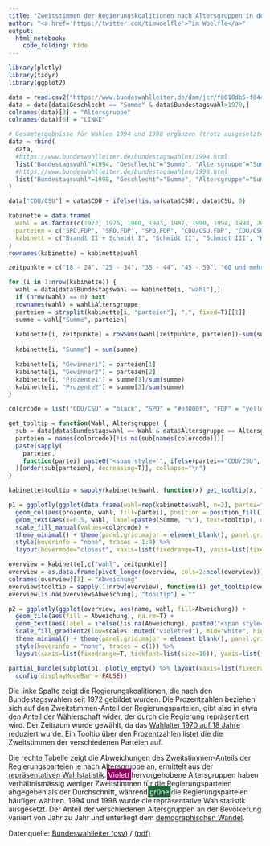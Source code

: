 ```yaml
---
title: "Zweitstimmen der Regierungskoalitionen nach Altersgruppen in den Bundestagswahlen 1972-2017"
author: "<a href='https://twitter.com/timwoelfle'>Tim Woelfle</a>"
output:
  html_notebook:
    code_folding: hide
---
```


```r
library(plotly)
library(tidyr)
library(ggplot2)

data = read.csv2("https://www.bundeswahlleiter.de/dam/jcr/f0610db5-f84c-430e-96e1-19be7f599e60/btw17_rws_zwst-1953.csv", skip = 10)
data = data[data$Geschlecht == "Summe" & data$Bundestagswahl>1970,]
colnames(data)[3] = "Altersgruppe"
colnames(data)[6] = "LINKE"

# Gesamtergebnisse für Wahlen 1994 und 1998 ergänzen (trotz ausgesetzter repräsentativer Wahlstatistik)´
data = rbind(
  data,
  #https://www.bundeswahlleiter.de/bundestagswahlen/1994.html
  list("Bundestagswahl"=1994, "Geschlecht"="Summe", "Altersgruppe"="Summe", "CDU"=34.2, "SPD"=36.4, "LINKE"=4.4, "GRÜNE"=7.3, "CSU"=7.3, "FDP"=6.9, "AfD"=NA, "Sonstige"=3.6),
  #https://www.bundeswahlleiter.de/bundestagswahlen/1998.html
  list("Bundestagswahl"=1998, "Geschlecht"="Summe", "Altersgruppe"="Summe", "CDU"=28.4, "SPD"=40.9, "LINKE"=5.1, "GRÜNE"=6.7, "CSU"=6.7, "FDP"=6.2, "AfD"=NA, "Sonstige"=5.9)
)

data["CDU/CSU"] = data$CDU + ifelse(!is.na(data$CSU), data$CSU, 0)

kabinette = data.frame(
  wahl = as.factor(c(1972, 1976, 1980, 1983, 1987, 1990, 1994, 1998, 2002, 2005, 2009, 2013, 2017)),
  parteien = c("SPD,FDP", "SPD,FDP", "SPD,FDP", "CDU/CSU,FDP", "CDU/CSU,FDP", "CDU/CSU,FDP", "CDU/CSU,FDP", "SPD,GRÜNE", "SPD,GRÜNE", "CDU/CSU,SPD", "CDU/CSU,FDP", "CDU/CSU,SPD", "CDU/CSU,SPD"),
  kabinett = c("Brandt II + Schmidt I", "Schmidt II", "Schmidt III", "Kohl II", "Kohl III", "Kohl IV", "Kohl V", "Schröder I", "Schröder II", "Merkel I", "Merkel II", "Merkel III", "Merkel IV")
)
rownames(kabinette) = kabinette$wahl

zeitpunkte = c("18 - 24", "25 - 34", "35 - 44", "45 - 59", "60 und mehr")

for (i in 1:nrow(kabinette)) {
  wahl = data[data$Bundestagswahl == kabinette[i, "wahl"],]
  if (nrow(wahl) == 0) next
  rownames(wahl) = wahl$Altersgruppe
  parteien = strsplit(kabinette[i, "parteien"], ",", fixed=T)[[1]]
  summe = wahl["Summe", parteien]
  
  kabinette[i, zeitpunkte] = rowSums(wahl[zeitpunkte, parteien])-sum(summe)
  
  kabinette[i, "Summe"] = sum(summe)
  
  kabinette[i, "Gewinner1"] = parteien[1]
  kabinette[i, "Gewinner2"] = parteien[2]
  kabinette[i, "Prozente1"] = summe[1]/sum(summe)
  kabinette[i, "Prozente2"] = summe[2]/sum(summe)
}

colorcode = list("CDU/CSU" = "black", "SPD" = "#e3000f", "FDP" = "yellow", "GRÜNE" = "#46962b", "LINKE" = "#be3075", "AfD" = "#009ee0", "Sonstige" = "#ffffff")

get_tooltip = function(Wahl, Altersgruppe) {
  sub = data[data$Bundestagswahl == Wahl & data$Altersgruppe == Altersgruppe,]
  parteien = names(colorcode)[!is.na(sub[names(colorcode)])]
  paste(sapply(
    parteien,
    function(partei) paste0("<span style='", ifelse(partei=="CDU/CSU", "text-shadow: 0px 0px 3px #ffffff; ", ""), "color:", colorcode[[partei]], "'>", partei, ": ", sub[partei], "%</span>")
  )[order(sub[parteien], decreasing=T)], collapse="\n")
}

kabinette$tooltip = sapply(kabinette$wahl, function(x) get_tooltip(x, "Summe"))

p1 = ggplotly(ggplot(data.frame(wahl=rep(kabinette$wahl, n=2), partei=factor(c(kabinette$Gewinner1, kabinette$Gewinner2), levels=rev(names(colorcode))), prozente=c(kabinette$Prozente1, kabinette$Prozente2))) +
  geom_col(aes(prozente, wahl, fill=partei), position = position_fill()) +
  geom_text(aes(x=0.5, wahl, label=paste0(Summe, "%"), text=tooltip), data=kabinette, color="white") +
  scale_fill_manual(values=colorcode) +
  theme_minimal() + theme(panel.grid.major = element_blank(), panel.grid.minor = element_blank(), legend.position="none", axis.title.x=element_blank(), axis.text.x=element_blank(), axis.ticks.x=element_blank(), axis.title.y=element_blank(), axis.text.y=element_blank(), axis.ticks.y=element_blank()), tooltip="text") %>%
  style(hoverinfo = "none", traces = 1:4) %>%
  layout(hovermode="closest", xaxis=list(fixedrange=T), yaxis=list(fixedrange=T))

overview = kabinette[,c("wahl", zeitpunkte)]
overview = as.data.frame(pivot_longer(overview, cols=2:ncol(overview)))
colnames(overview)[3] = "Abweichung"
overview$tooltip = sapply(1:nrow(overview), function(i) get_tooltip(overview[i, "wahl"], overview[i, "name"]))
overview[is.na(overview$Abweichung), "tooltip"] = ""

p2 = ggplotly(ggplot(overview, aes(name, wahl, fill=Abweichung)) +
  geom_tile(aes(fill = Abweichung), na.rm=T) +
  geom_text(aes(label = ifelse(!is.na(Abweichung), paste0("<span style='color:", ifelse(abs(Abweichung)<5, "black", "white"), "'>", round(Abweichung,1), "%</span>"), ""), text=tooltip)) +
  scale_fill_gradient2(low=scales::muted("violetred"), mid="white", high=scales::muted("aquamarine")) +
  theme_minimal() + theme(panel.grid.major = element_blank(), panel.grid.minor = element_blank()), tooltip="text") %>%
  style(hoverinfo = "none", traces = c(1)) %>%
  layout(xaxis=list(fixedrange=T, tickfont=list(size=16)), yaxis=list(fixedrange=T, tickfont=list(size=16)))

partial_bundle(subplot(p1, plotly_empty() %>% layout(xaxis=list(fixedrange=T), yaxis=list(fixedrange=T)), p2, widths=c(0.2,0.01,0.79)) %>%
  config(displayModeBar = FALSE))
```

Die linke Spalte zeigt die Regierungskoalitionen, die nach den Bundestagswahlen seit 1972 gebildet wurden. Die Prozentzahlen beziehen sich auf den Zweitstimmen-Anteil der Regierungsparteien, gibt also in etwa den Anteil der Wählerschaft wider, der durch die Regierung repräsentiert wird. Der Zeitraum wurde gewählt, da das [Wahlalter 1970 auf 18 Jahre](https://de.wikipedia.org/wiki/Wahlrecht#Deutschland) reduziert wurde. Ein Tooltip über den Prozentzahlen listet die die Zweitstimmen der verschiedenen Parteien auf.

Die rechte Tabelle zeigt die Abweichungen des Zweitstimmen-Anteils der Regierungsparteien je nach Altersgruppe an, ermittelt aus der [repräsentativen Wahlstatistik](https://de.wikipedia.org/wiki/Repr%C3%A4sentative_Wahlstatistik). <span style="color:#fff; background-color:#8c005e; box-shadow: 0px -1px 0px 3px #8c005e;">Violett</span> hervorgehobene Altersgruppen haben verhältnismässig weniger Zweitstimmen für die Regierungsparteien abgegeben als der Durchschnitt, während <span style="color:#fff; background-color:#1d6738; box-shadow: 0px -1px 0px 3px #1d6738;">grüne</span> die Regierungsparteien häufiger wählten. 1994 und 1998 wurde die repräsentative Wahlstatistik ausgesetzt. Der Anteil der verschiedenen Altersgruppen an der Bevölkerung variiert von Jahr zu Jahr und unterliegt dem [demographischen Wandel](https://de.wikipedia.org/wiki/Demografischer_Wandel_in_Deutschland).

Datenquelle: [Bundeswahlleiter (csv)](https://www.bundeswahlleiter.de/dam/jcr/f0610db5-f84c-430e-96e1-19be7f599e60/btw17_rws_zwst-1953.csv) / [(pdf)](https://www.bundeswahlleiter.de/dam/jcr/e0d2b01f-32ff-40f0-ba9f-50b5f761bb22/btw17_heft4.pdf)